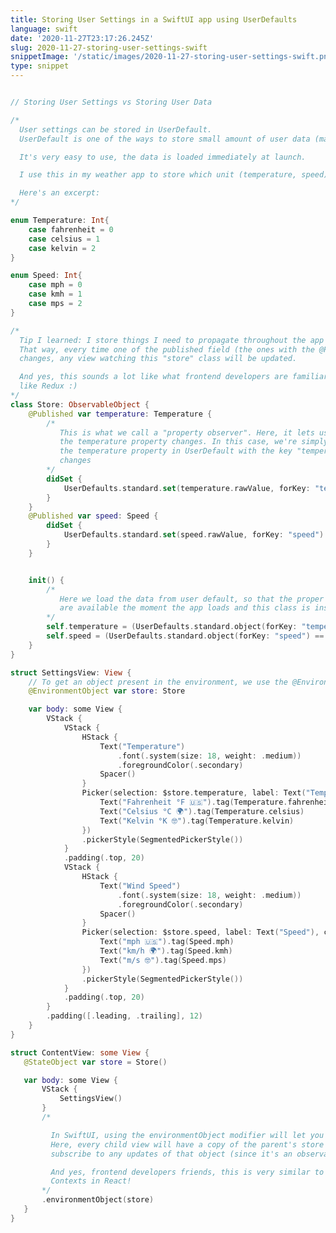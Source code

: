 ```yaml
---
title: Storing User Settings in a SwiftUI app using UserDefaults
language: swift
date: '2020-11-27T23:17:26.245Z'
slug: 2020-11-27-storing-user-settings-swift
snippetImage: '/static/images/2020-11-27-storing-user-settings-swift.png'
type: snippet
---
```


```swift snippet

// Storing User Settings vs Storing User Data

/*
  User settings can be stored in UserDefault.
  UserDefault is one of the ways to store small amount of user data (max 512KB)

  It's very easy to use, the data is loaded immediately at launch.

  I use this in my weather app to store which unit (temperature, speed) the user has selected.

  Here's an excerpt:
*/

enum Temperature: Int{
    case fahrenheit = 0
    case celsius = 1
    case kelvin = 2
}

enum Speed: Int{
    case mph = 0
    case kmh = 1
    case mps = 2
}

/*
  Tip I learned: I store things I need to propagate throughout the app in an "observable" class
  That way, every time one of the published field (the ones with the @Published property wrapper)
  changes, any view watching this "store" class will be updated.

  And yes, this sounds a lot like what frontend developers are familiar with when using things
  like Redux :)
*/
class Store: ObservableObject {
    @Published var temperature: Temperature {
        /*
           This is what we call a "property observer". Here, it lets us execute code whenever
           the temperature property changes. In this case, we're simply telling Swift, to save
           the temperature property in UserDefault with the key "temperature" whenever temperature
           changes
        */
        didSet {
            UserDefaults.standard.set(temperature.rawValue, forKey: "temperature")
        }
    }
    @Published var speed: Speed {
        didSet {
            UserDefaults.standard.set(speed.rawValue, forKey: "speed")
        }
    }


    init() {
        /*
           Here we load the data from user default, so that the proper temperature and speed units
           are available the moment the app loads and this class is instantiated.
        */
        self.temperature = (UserDefaults.standard.object(forKey: "temperature") == nil ? Temperature.fahrenheit : Temperature(rawValue: UserDefaults.standard.object(forKey: "temperature") as! Int)) ?? Temperature.fahrenheit
        self.speed = (UserDefaults.standard.object(forKey: "speed") == nil ? Speed.mph : Speed(rawValue: UserDefaults.standard.object(forKey: "speed") as! Int)) ?? Speed.mph
    }
}

struct SettingsView: View {
    // To get an object present in the environment, we use the @EnvironmentObject property wrapper
    @EnvironmentObject var store: Store

    var body: some View {
        VStack {
            VStack {
                HStack {
                    Text("Temperature")
                        .font(.system(size: 18, weight: .medium))
                        .foregroundColor(.secondary)
                    Spacer()
                }
                Picker(selection: $store.temperature, label: Text("Temperature"), content: {
                    Text("Fahrenheit °F 🇺🇸").tag(Temperature.fahrenheit)
                    Text("Celsius °C 🌍").tag(Temperature.celsius)
                    Text("Kelvin °K 🤓").tag(Temperature.kelvin)
                })
                .pickerStyle(SegmentedPickerStyle())
            }
            .padding(.top, 20)
            VStack {
                HStack {
                    Text("Wind Speed")
                        .font(.system(size: 18, weight: .medium))
                        .foregroundColor(.secondary)
                    Spacer()
                }
                Picker(selection: $store.speed, label: Text("Speed"), content: {
                    Text("mph 🇺🇸").tag(Speed.mph)
                    Text("km/h 🌍").tag(Speed.kmh)
                    Text("m/s 🤓").tag(Speed.mps)
                })
                .pickerStyle(SegmentedPickerStyle())
            }
            .padding(.top, 20)
        }
        .padding([.leading, .trailing], 12)
    }
}

struct ContentView: some View {
   @StateObject var store = Store()

   var body: some View {
       VStack {
           SettingsView()
       }
       /*

         In SwiftUI, using the environmentObject modifier will let you "inject" an object into the environment.
         Here, every child view will have a copy of the parent's store object and will also be
         subscribe to any updates of that object (since it's an observableObject with published fields.

         And yes, frontend developers friends, this is very similar to what we're used to doing when using
         Contexts in React!
       */
       .environmentObject(store)
   }
}

```
